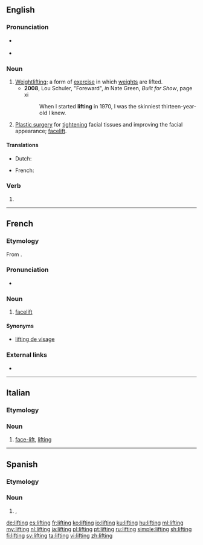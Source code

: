 ==English==
{{wikipedia}}

===Pronunciation===
* {{a|UK|US}} {{IPA|/ˈlɪft.ɪŋ/|lang=en}}
* {{audio|en-us-lifting.ogg|Audio (US)|lang=en}}

===Noun===
{{en-noun}}

# [[weightlifting|Weightlifting]]; a form of [[exercise]] in which [[weights]] are lifted.
#* '''2008''', Lou Schuler, "Foreward", ''in'' Nate Green, ''Built for Show'', page xi
#*: When I started '''lifting''' in 1970, I was the skinniest thirteen-year-old I knew.
# [[plastic surgery|Plastic surgery]] for [[tighten]]ing facial tissues and improving the facial appearance; [[facelift]].

====Translations====
{{trans-see|weightlifting}}

{{trans-top|facelift}}
* Dutch: {{t|nl|opwaardering|f}}
{{trans-mid}}
* French: {{t+|fr|lifting|m}}
{{trans-bottom}}

===Verb===
{{head|en|present participle}}

# {{present participle of|lift|lang=en|nocat=1}}

----

==French==

===Etymology===
From {{etyl|en|fr}} {{term|lifting|lang=en}}.

===Pronunciation===
* {{IPA|/liftiŋ/|lang=fr}}

===Noun===
{{fr-noun|m}}

# [[facelift]]

====Synonyms====
* [[lifting de visage]]

===External links===
* {{R:TLFi}}

----

==Italian==

===Etymology===
{{etyl|en|it}}

===Noun===
{{head|it|noun|g=m|invariable}}

# {{context|surgery|lang=it}} [[face-lift]], [[#English|lifting]]

----

==Spanish==

===Etymology===
{{etyl|en|es}}

===Noun===
{{es-noun|m}}

# {{l|en|lifting}}, {{l|en|facelift}}

[[de:lifting]]
[[es:lifting]]
[[fr:lifting]]
[[ko:lifting]]
[[io:lifting]]
[[ku:lifting]]
[[hu:lifting]]
[[ml:lifting]]
[[my:lifting]]
[[nl:lifting]]
[[ja:lifting]]
[[pl:lifting]]
[[pt:lifting]]
[[ru:lifting]]
[[simple:lifting]]
[[sh:lifting]]
[[fi:lifting]]
[[sv:lifting]]
[[ta:lifting]]
[[vi:lifting]]
[[zh:lifting]]